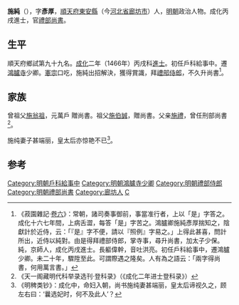 {{明清人物信息框
| 姓名 = 施純
| 原名 =
| 圖片名稱 = 
| 圖片大小 = 220px
| 圖片說明 = 
| 最高職務 = 太子少保禮部尚書兼管鴻臚寺
| 最高散阶 =
| 國家 = 大明
| 爵位 =
| 籍貫 = [[順天府|順天府]][[东安县_(洪武)|東安縣]]
| 族裔 = 漢族
| 旗籍 = 
| 字號 = 
| 室名 = 
| 諡號 = 
| 出生日期 = 正統二年（1437年）
| 出生地點 = 
| 逝世日期 = 卒年不詳
| 逝世地點 = 
| 墓葬 =
| 配偶 =
| 親屬 = 父 [[施禮|施禮]]
| 出身 = 
*成化二年丙戌科同進士出身
| 經歷 = 
| 著作 =
}}

'''施純'''（{{bd|1437年||？}}），字'''彥厚'''，[[順天府|順天府]][[东安县_(洪武)|東安縣]]（今[[河北省|河北省]][[廊坊市|廊坊市]]）人，[[明朝|明朝]]政治人物。成化丙戌進士，官[[禮部尚書|禮部尚書]]。

==生平==
順天府鄉試第九十九名。[[成化|成化]]二年（1466年）丙戌科[[進士|進士]]。初任戶科給事中。遷[[鴻臚寺|鴻臚寺]]少卿。[[憲宗|憲宗]]口吃，施純出招解決，獲得賞識，拜[[禮部侍郎|禮部侍郎]]，不久升尚書<ref>《菽園雜記·[[s:菽園雜記/卷06|卷六]]》：常朝，諸司奏事御前，事當准行者，上以「是」字答之。成化十六七年間，上病舌澀，每答「是」字苦之。鴻臚卿施純彥厚揣知之，陰獻計於近侍，云：「『是』字不便，請以『照例』字易之。」上得此甚喜，問計所出，近侍以純對。由是得拜禮部侍郎，掌寺事，尋升尚書，加太子少保。純，京師人，成化丙戌進士。長軀偉幹，音吐洪亮。初任戶科給事中，遷鴻臚少卿。未二十年，驟陞至此。可謂際遇之隆矣。人有為之語云：「兩字得尚書，何用萬言書。」</ref>。

==家族==
曾祖父[[施翁祖|施翁祖]]，元萬戶 贈尚書。祖父[[施伯誠|施伯誠]]，贈尚書。父亲[[施禮|施禮]]，曾任刑部尚書<ref>《天一阁藏明代科举录选刊·登科录》（《成化二年进士登科录》）</ref>。

施纯妻子甚端丽，皇太后亦惊艳不已<ref>《明稗类钞》：成化中，命妇入朝，尚书施纯妻甚端丽，皇太后谛视久之，顾左右曰：‘曩选妃时，何不及此人’？</ref>。

==参考==
{{reflist}}

{{明朝人物小作品}}
{{成化二年丙戌科殿試金榜}}
{{DEFAULTSORT:Shi施}}

[[Category:明朝戶科給事中|Category:明朝戶科給事中]]
[[Category:明朝鴻臚寺少卿|Category:明朝鴻臚寺少卿]]
[[Category:明朝禮部侍郎|Category:明朝禮部侍郎]]
[[Category:明朝禮部尚書|Category:明朝禮部尚書]]
[[Category:廊坊人|Category:廊坊人]]
[[Category:施姓|C]]